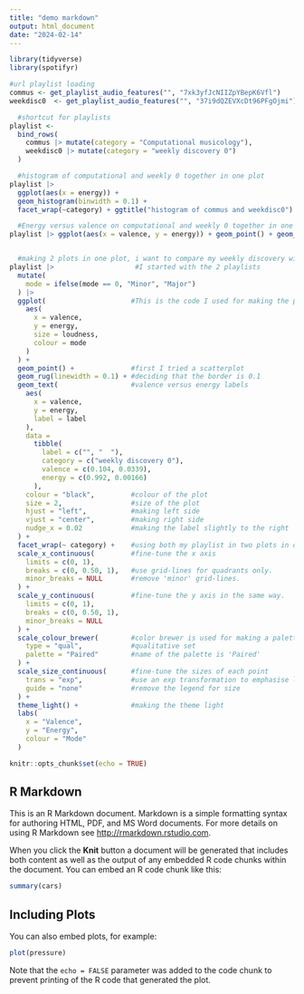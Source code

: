 ```yaml
---
title: "demo markdown"
output: html_document
date: "2024-02-14"
---
```

```r
library(tidyverse)
library(spotifyr)

#url playlist loading
commus <- get_playlist_audio_features("", "7xk3yfJcNIIZpYBepK6Vfl") 
weekdisc0  <- get_playlist_audio_features("", "37i9dQZEVXcDt96PFgOjmi") 

  #shortcut for playlists
playlist <-
  bind_rows(
    commus |> mutate(category = "Computational musicology"),
    weekdisc0 |> mutate(category = "weekly discovery 0")
  )

  #histogram of computational and weekly 0 together in one plot
playlist |>
  ggplot(aes(x = energy)) +
  geom_histogram(binwidth = 0.1) +
  facet_wrap(~category) + ggtitle("histogram of commus and weekdisc0")

  #Energy versus valence on computational and weekly 0 together in one plot
playlist |> ggplot(aes(x = valence, y = energy)) + geom_point() + geom_smooth() + facet_wrap(~category) + ggtitle("smooth curve of commus and weekdisc0")


  #making 2 plots in one plot, i want to compare my weekly discovery with computational musicology playlist
playlist |>                    #I started with the 2 playlists
  mutate(
    mode = ifelse(mode == 0, "Minor", "Major")
  ) |>
  ggplot(                     #This is the code I used for making the plot with ggplot2
    aes(
      x = valence,
      y = energy,
      size = loudness,
      colour = mode
    )
  ) +
  geom_point() +              #first I tried a scatterplot
  geom_rug(linewidth = 0.1) + #deciding that the border is 0.1
  geom_text(                  #valence versus energy labels
    aes(
      x = valence,
      y = energy,
      label = label
    ),
    data = 
      tibble(
        label = c("", "  "),
        category = c("weekly discovery 0"),
        valence = c(0.104, 0.0339),
        energy = c(0.992, 0.00166)
      ),
    colour = "black",         #colour of the plot
    size = 2,                 #size of the plot 
    hjust = "left",           #making left side
    vjust = "center",         #making right side
    nudge_x = 0.02            #making the label slightly to the right
  ) +
  facet_wrap(~ category) +    #using both my playlist in two plots in one
  scale_x_continuous(         #fine-tune the x axis
    limits = c(0, 1),
    breaks = c(0, 0.50, 1),   #use grid-lines for quadrants only.
    minor_breaks = NULL       #remove 'minor' grid-lines.
  ) +
  scale_y_continuous(         #fine-tune the y axis in the same way.
    limits = c(0, 1),
    breaks = c(0, 0.50, 1),
    minor_breaks = NULL
  ) +
  scale_colour_brewer(        #color brewer is used for making a palette
    type = "qual",            #qualitative set
    palette = "Paired"        #name of the palette is 'Paired'
  ) +
  scale_size_continuous(      #fine-tune the sizes of each point
    trans = "exp",            #use an exp transformation to emphasise loud
    guide = "none"            #remove the legend for size
  ) +
  theme_light() +             #making the theme light
  labs(
    x = "Valence",
    y = "Energy",
    colour = "Mode"
  )


```

```r
knitr::opts_chunk$set(echo = TRUE)


```

## R Markdown

This is an R Markdown document. Markdown is a simple formatting syntax for authoring HTML, PDF, and MS Word documents. For more details on using R Markdown see <http://rmarkdown.rstudio.com>.

When you click the **Knit** button a document will be generated that includes both content as well as the output of any embedded R code chunks within the document. You can embed an R code chunk like this:

```r
summary(cars)
```

## Including Plots

You can also embed plots, for example:

```r
plot(pressure)
```

Note that the `echo = FALSE` parameter was added to the code chunk to prevent printing of the R code that generated the plot.
